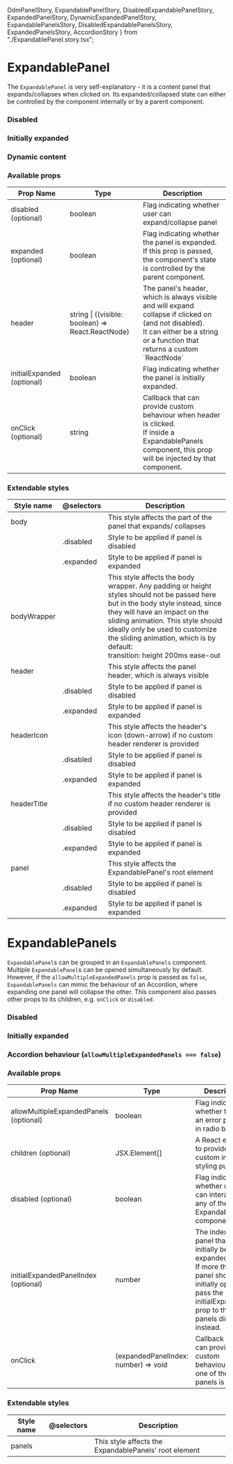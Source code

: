   DdmPanelStory,
  ExpandablePanelStory,
  DisabledExpandablePanelStory,
  ExpandedPanelStory,
  DynamicExpandedPanelStory,
  ExpandablePanelsStory,
  DisabledExpandablePanelsStory,
  ExpandedPanelsStory,
  AccordionStory
} from "./ExpandablePanel.story.tsx";

<Meta title="Components | ExpandablePanel" />

# ExpandablePanel

The `ExpandablePanel` is very self-explanatory - it is a content panel that expands/collapses when clicked on.
Its expanded/collapsed state can either be controlled by the component internally or by a parent component.

<Preview>
  <Story name="ExpandablePanel">
    <ExpandablePanelStory />
  </Story>
</Preview>

### Disabled

<Preview>
  <Story name="disabled ExpandablePanel">
    <DisabledExpandablePanelStory />
  </Story>
</Preview>

### Initially expanded

<Preview>
  <Story name="expanded ExpandablePanel">
    <ExpandedPanelStory />
  </Story>
</Preview>

### Dynamic content

<Preview>
  <Story name="ExpandablePanel with dynamic content">
    <DynamicExpandedPanelStory />
  </Story>
</Preview>

### Available props

<table width="100%">
  <thead>
    <tr>
      <th>Prop Name</th>
      <th>Type</th>
      <th>Description</th>
    </tr>
  </thead>
  <tbody>
    <tr>
      <td>disabled (optional)</td>
      <td>boolean</td>
      <td>Flag indicating whether user can expand/collapse panel</td>
    </tr>
    <tr>
      <td>expanded (optional)</td>
      <td>boolean</td>
      <td>
        Flag indicating whether the panel is expanded.
        <br />
        If this prop is passed, the component's state is controlled by the
        parent component.
      </td>
    </tr>
    <tr>
      <td>header</td>
      <td>string | ((visible: boolean) => React.ReactNode)</td>
      <td>
        The panel's header, which is always visible and will expand collapse if
        clicked on (and not disabled).
        <br />
        It can either be a string or a function that returns a custom
        `ReactNode`
      </td>
    </tr>
    <tr>
      <td>initialExpanded (optional)</td>
      <td>boolean</td>
      <td>Flag indicating whether the panel is initially expanded.</td>
    </tr>
    <tr>
      <td>onClick (optional)</td>
      <td>string</td>
      <td>
        Callback that can provide custom behaviour when header is clicked.
        <br />
        If inside a ExpandablePanels component, this prop will be injected by
        that component.
      </td>
    </tr>
  </tbody>
</table>

### Extendable styles

<table width="100%">
  <thead>
    <tr>
      <th>Style name</th>
      <th>@selectors</th>
      <th>Description</th>
    </tr>
  </thead>
  <tbody>
    <tr>
      <td>body</td>
      <td></td>
      <td>This style affects the part of the panel that expands/ collapses</td>
    </tr>
    <tr>
      <td></td>
      <td>.disabled</td>
      <td>Style to be applied if panel is disabled</td>
    </tr>
    <tr>
      <td></td>
      <td>.expanded</td>
      <td>Style to be applied if panel is expanded</td>
    </tr>
    <tr>
      <td>bodyWrapper</td>
      <td></td>
      <td>
        This style affects the body wrapper. Any padding or height styles should
        not be passed here but in the body style instead, since they will have
        an impact on the sliding animation. This style should ideally only be
        used to customize the sliding animation, which is by default:
        <br />
        transition: height 200ms ease-out
      </td>
    </tr>
    <tr>
      <td>header</td>
      <td></td>
      <td>This style affects the panel header, which is always visible</td>
    </tr>
    <tr>
      <td></td>
      <td>.disabled</td>
      <td>Style to be applied if panel is disabled</td>
    </tr>
    <tr>
      <td></td>
      <td>.expanded</td>
      <td>Style to be applied if panel is expanded</td>
    </tr>
    <tr>
      <td>headerIcon</td>
      <td></td>
      <td>
        This style affects the header's icon (down-arrow) if no custom header
        renderer is provided
      </td>
    </tr>
    <tr>
      <td></td>
      <td>.disabled</td>
      <td>Style to be applied if panel is disabled</td>
    </tr>
    <tr>
      <td></td>
      <td>.expanded</td>
      <td>Style to be applied if panel is expanded</td>
    </tr>
    <tr>
      <td>headerTitle</td>
      <td></td>
      <td>
        This style affects the header's title if no custom header renderer is
        provided
      </td>
    </tr>
    <tr>
      <td></td>
      <td>.disabled</td>
      <td>Style to be applied if panel is disabled</td>
    </tr>
    <tr>
      <td></td>
      <td>.expanded</td>
      <td>Style to be applied if panel is expanded</td>
    </tr>
    <tr>
      <td>panel</td>
      <td></td>
      <td>This style affects the ExpandablePanel's root element</td>
    </tr>
    <tr>
      <td></td>
      <td>.disabled</td>
      <td>Style to be applied if panel is disabled</td>
    </tr>
    <tr>
      <td></td>
      <td>.expanded</td>
      <td>Style to be applied if panel is expanded</td>
    </tr>
  </tbody>
</table>

# ExpandablePanels

`ExpandablePanel`s can be grouped in an `ExpandablePanels` component. Multiple `ExpandablePanel`s can be opened simultaneously by default.
However, if the `allowMultipleExpandedPanels` prop is passed as `false`, `ExpandablePanels` can mimic the behaviour of an Accordion, where expanding
one panel will collapse the other.
This component also passes other props to its children, e.g. `onClick` or `disabled`.

<Preview>
  <Story name="ExpandablePanels">
    <ExpandablePanelsStory />
  </Story>
</Preview>

### Disabled

<Preview>
  <Story name="disabled ExpandablePanels">
    <DisabledExpandablePanelsStory />
  </Story>
</Preview>

### Initially expanded

<Preview>
  <Story name="expanded ExpandablePanels">
    <ExpandedPanelsStory />
  </Story>
</Preview>

### Accordion behaviour (`allowMultipleExpandedPanels === false`)

<Preview>
  <Story name="accordion">
    <AccordionStory />
  </Story>
</Preview>

### Available props

<table width="100%">
  <thead>
    <tr>
      <th>Prop Name</th>
      <th>Type</th>
      <th>Description</th>
    </tr>
  </thead>
  <tbody>
    <tr>
      <td>allowMultipleExpandedPanels (optional)</td>
      <td>boolean</td>
      <td>Flag indicating whether there is an error present in radio button</td>
    </tr>
    <tr>
      <td>children (optional)</td>
      <td>JSX.Element[]</td>
      <td>A React element to provide a custom input for styling purposes</td>
    </tr>
    <tr>
      <td>disabled (optional)</td>
      <td>boolean</td>
      <td>
        Flag indicating whether user can interact with any of the
        ExpandablePanel components
      </td>
    </tr>
    <tr>
      <td>initialExpandedPanelIndex (optional)</td>
      <td>number</td>
      <td>
        The index of the panel that should initially be expanded
        <br />
        If more than one panel should be initially open, pass the
        initialExpanded prop to those panels directly instead.
      </td>
    </tr>
    <tr>
      <td>onClick</td>
      <td>(expandedPanelIndex: number) => void</td>
      <td>
        Callback that can provide custom behaviour when one of the panels is
        clicked
      </td>
    </tr>
  </tbody>
</table>

### Extendable styles

<table width="100%">
  <thead>
    <tr>
      <th>Style name</th>
      <th>@selectors</th>
      <th>Description</th>
    </tr>
  </thead>
  <tbody>
    <tr>
      <td>panels</td>
      <td></td>
      <td>This style affects the ExpandablePanels' root element</td>
    </tr>
  </tbody>
</table>
